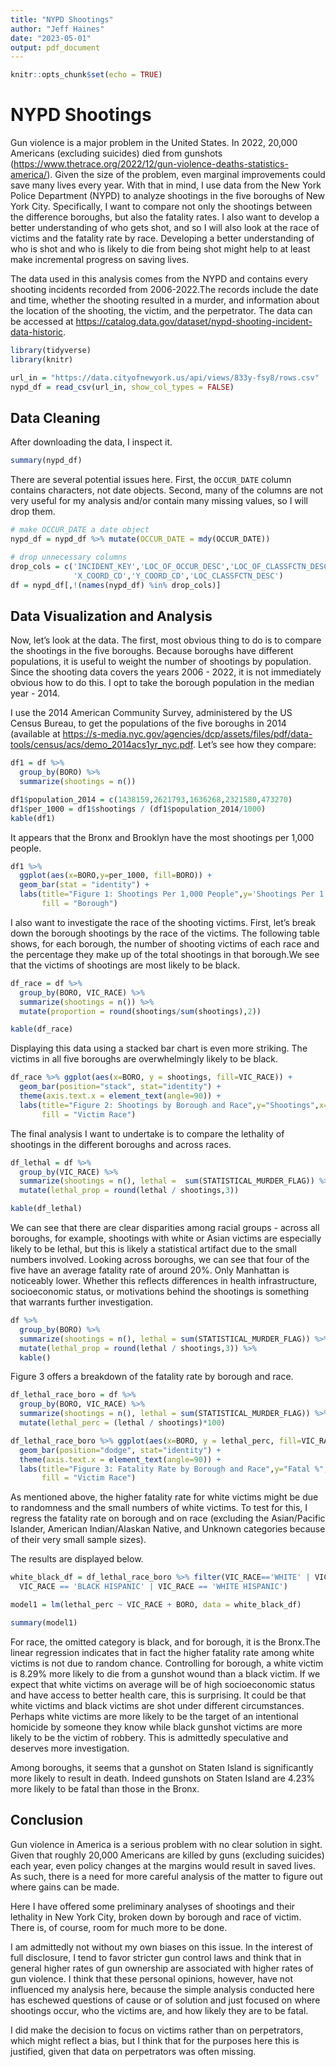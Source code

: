 ---
title: "NYPD Shootings"
author: "Jeff Haines"
date: "2023-05-01"
output: pdf_document
---

```{r setup, include=FALSE}
knitr::opts_chunk$set(echo = TRUE)
```

# NYPD Shootings

Gun violence is a major problem in the United States. In 2022, 20,000 Americans (excluding suicides) died from gunshots (<https://www.thetrace.org/2022/12/gun-violence-deaths-statistics-america/>). Given the size of the problem, even marginal improvements could save many lives every year. With that in mind, I use data from the New York Police Department (NYPD) to analyze shootings in the five boroughs of New York City. Specifically, I want to compare not only the shootings between the difference boroughs, but also the fatality rates. I also want to develop a better understanding of who gets shot, and so I will also look at the race of victims and the fatality rate by race. Developing a better understanding of who is shot and who is likely to die from being shot might help to at least make incremental progress on saving lives.

The data used in this analysis comes from the NYPD and contains every shooting incidents recorded from 2006-2022.The records include the date and time, whether the shooting resulted in a murder, and information about the location of the shooting,  the victim, and the perpetrator. The data can be accessed at <https://catalog.data.gov/dataset/nypd-shooting-incident-data-historic>.

```{r, echo = TRUE, warning = FALSE}
library(tidyverse)
library(knitr)
```

```{r}
url_in = "https://data.cityofnewyork.us/api/views/833y-fsy8/rows.csv"
nypd_df = read_csv(url_in, show_col_types = FALSE)
```

## Data Cleaning

After downloading the data, I inspect it. 
```{r}
summary(nypd_df)
```

There are several potential issues here. First, the `OCCUR_DATE` column contains characters, not date objects. Second, many of the columns are not very useful for my analysis and/or contain many missing values, so I will drop them.

```{r}
# make OCCUR_DATE a date object
nypd_df = nypd_df %>% mutate(OCCUR_DATE = mdy(OCCUR_DATE))

# drop unnecessary columns
drop_cols = c('INCIDENT_KEY','LOC_OF_OCCUR_DESC','LOC_OF_CLASSFCTN_DESC','LOCATION_DESC',
              'X_COORD_CD','Y_COORD_CD','LOC_CLASSFCTN_DESC')
df = nypd_df[,!(names(nypd_df) %in% drop_cols)]
```

## Data Visualization and Analysis
Now, let's look at the data. The first, most obvious thing to do is to compare the shootings in the five boroughs. Because boroughs have different populations, it is useful to weight the number of shootings by population. Since the shooting data covers the years 2006 - 2022, it is not immediately obvious how to do this. I opt to take the borough population in the median year - 2014. 

I use the 2014 American Community Survey, administered by the US Census Bureau, to get the populations of the five boroughs in 2014 (available at <https://s-media.nyc.gov/agencies/dcp/assets/files/pdf/data-tools/census/acs/demo_2014acs1yr_nyc.pdf>. Let's see how they compare:

```{r}
df1 = df %>%
  group_by(BORO) %>%
  summarize(shootings = n())

df1$population_2014 = c(1438159,2621793,1636268,2321580,473270)
df1$per_1000 = df1$shootings / (df1$population_2014/1000)
kable(df1)
```

It appears that the Bronx and Brooklyn have the most shootings per 1,000 people.

```{r}
df1 %>% 
  ggplot(aes(x=BORO,y=per_1000, fill=BORO)) +
  geom_bar(stat = "identity") +
  labs(title="Figure 1: Shootings Per 1,000 People",y='Shootings Per 1,000', x = 'Borough', 
       fill = "Borough")
```

I also want to investigate the race of the shooting victims. First, let's break down the borough shootings by the race of the victims. The following table shows, for each borough, the number of shooting victims of each race and the percentage they make up of the total shootings in that borough.We see that the victims of shootings are most likely to be black. 

```{r}
df_race = df %>%
  group_by(BORO, VIC_RACE) %>%
  summarize(shootings = n()) %>%
  mutate(proportion = round(shootings/sum(shootings),2))

kable(df_race)
```

Displaying this data using a stacked bar chart is even more striking. The victims in all five boroughs are overwhelmingly likely to be black. 

```{r}
df_race %>% ggplot(aes(x=BORO, y = shootings, fill=VIC_RACE)) +
  geom_bar(position="stack", stat="identity") +
  theme(axis.text.x = element_text(angle=90)) +
  labs(title="Figure 2: Shootings by Borough and Race",y="Shootings",x="Borough", 
       fill = "Victim Race")
```

The final analysis I want to undertake is to compare the lethality of shootings in the different boroughs and across races. 

```{r}
df_lethal = df %>%
  group_by(VIC_RACE) %>%
  summarize(shootings = n(), lethal =  sum(STATISTICAL_MURDER_FLAG)) %>%
  mutate(lethal_prop = round(lethal / shootings,3))

kable(df_lethal)
```

We can see that there are clear disparities among racial groups - across all boroughs, for example, shootings with white or Asian victims are especially likely to be lethal, but this is likely a statistical artifact due to the small numbers involved. Looking across boroughs, we can see that four of the five have an average fatality rate of around 20%. Only Manhattan is noticeably lower. Whether this reflects differences in health infrastructure, socioeconomic status, or motivations behind the shootings is something that warrants further investigation.

```{r}
df %>%
  group_by(BORO) %>%
  summarize(shootings = n(), lethal = sum(STATISTICAL_MURDER_FLAG)) %>%
  mutate(lethal_prop = round(lethal / shootings,3)) %>%
  kable()
```

Figure 3 offers a breakdown of the fatality rate by borough and race.

```{r}
df_lethal_race_boro = df %>%
  group_by(BORO, VIC_RACE) %>%
  summarize(shootings = n(), lethal = sum(STATISTICAL_MURDER_FLAG)) %>%
  mutate(lethal_perc = (lethal / shootings)*100)

df_lethal_race_boro %>% ggplot(aes(x=BORO, y = lethal_perc, fill=VIC_RACE)) +
  geom_bar(position="dodge", stat="identity") +
  theme(axis.text.x = element_text(angle=90)) +
  labs(title="Figure 3: Fatality Rate by Borough and Race",y="Fatal %",x="Borough", 
       fill = "Victim Race")
```

As mentioned above, the higher fatality rate for white victims might be due to randomness and the small numbers of white victims. To test for this, I regress the fatality rate on borough and on race (excluding the Asian/Pacific Islander, American Indian/Alaskan Native, and Unknown categories because of their very small sample sizes).

The results are displayed below.

```{r}
white_black_df = df_lethal_race_boro %>% filter(VIC_RACE=='WHITE' | VIC_RACE == 'BLACK'| 
  VIC_RACE == 'BLACK HISPANIC' | VIC_RACE == 'WHITE HISPANIC')

model1 = lm(lethal_perc ~ VIC_RACE + BORO, data = white_black_df)

summary(model1)
```

For race, the omitted category is black, and for borough, it is the Bronx.The linear regression indicates that in fact the higher fatality rate among white victims is not due to random chance. Controlling for borough, a white victim is 8.29% more likely to die from a gunshot wound than a black victim. If we expect that white victims on average will be of high socioeconomic status and have access to better health care, this is surprising. It could be that white victims and black victims are shot under different circumstances. Perhaps white victims are more likely to be the target of an intentional homicide by someone they know while black gunshot victims are more likely to be the victim of robbery. This is admittedly speculative and deserves more investigation.

Among boroughs, it seems that a gunshot on Staten Island is significantly more likely to result in death. Indeed gunshots on Staten Island are 4.23% more likely to be fatal than those in the Bronx.


## Conclusion
Gun violence in America is a serious problem with no clear solution in sight. Given that roughly 20,000 Americans are killed by guns (excluding suicides) each year, even policy changes at the margins would result in saved lives. As such, there is a need for more careful analysis of the matter to figure out where gains can be made.

Here I have offered some preliminary analyses of shootings and their lethality in New York City, broken down by borough and race of victim. There is, of course, room for much more to be done.

I am admittedly not without my own biases on this issue. In the interest of full disclosure, I tend to favor stricter gun control laws and think that in general higher rates of gun ownership are associated with higher rates of gun violence. I think that these personal opinions, however, have not influenced my analysis here, because the simple analysis conducted here has eschewed questions of cause or of solution and just focused on where shootings occur, who the victims are, and how likely they are to be fatal. 

I did make the decision to focus on victims rather than on perpetrators, which might reflect a bias, but I think that for the purposes here this is justified, given that data on perpetrators was often missing.